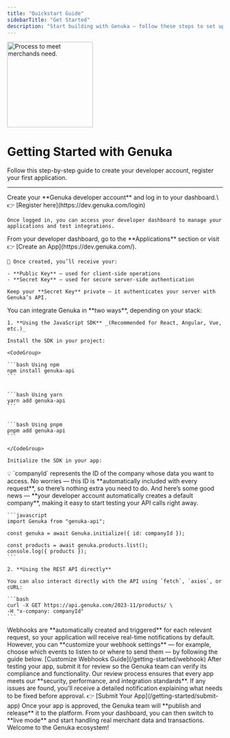 ```yaml
---
title: "Quickstart Guide"
sidebarTitle: "Get Started"
description: "Start building with Genuka — follow these steps to set up, integrate, and test your first API call."
---
```


<img
  src="/images/dev-genuka.png"
  alt="Process to meet merchands need."
  height="200"
/>
# Getting Started with Genuka

Follow this step-by-step guide to create your developer account, register your first application.

---

<Steps>
  <Step title="Create Your Developer Account">
    Create your **Genuka developer account** and log in to your dashboard.\
    👉 [Register here](https://dev.genuka.com/login)

    Once logged in, you can access your developer dashboard to manage your applications and test integrations.

  </Step>
  <Step title="Create Your Application">
    From your developer dashboard, go to the **Applications** section or visit 👉 [Create an App](https://dev.genuka.com/).

    🎉 Once created, you’ll receive your:

    - **Public Key** — used for client-side operations
    - **Secret Key** — used for secure server-side authentication

    Keep your **Secret Key** private — it authenticates your server with Genuka’s API.

  </Step>
  <Step title="Choose Your Integration Method">
    You can integrate Genuka in **two ways**, depending on your stack:

    1. **Using the JavaScript SDK** _(Recommended for React, Angular, Vue, etc.)_

    Install the SDK in your project:

    <CodeGroup>

    ```bash Using npm
    npm install genuka-api
    ```


    ```bash Using yarn
    yarn add genuka-api
    ```


    ```bash Using pnpm
    pnpm add genuka-api
    ```

    </CodeGroup>

    Initialize the SDK in your app:

<Note>
  💡 `companyId` represents the ID of the company whose data you want to access.
  No worries — this ID is **automatically included with every request**, so
  there’s nothing extra you need to do. And here’s some good news — **your
  developer account automatically creates a default company**, making it easy to
  start testing your API calls right away.
</Note>

    ```javascript
    import Genuka from "genuka-api";

    const genuka = await Genuka.initialize({ id: companyId });

    const products = await genuka.products.list();
    console.log({ products });
    ```

    2. **Using the REST API directly**

    You can also interact directly with the API using `fetch`, `axios`, or cURL:

    ```bash
    curl -X GET https://api.genuka.com/2023-11/products/ \
    -H "x-company: companyId"
    ```

  </Step>
  <Step title="Set Up Webhooks">
    Webhooks are **automatically created and triggered** for each relevant request, so your application will receive real-time notifications by default.  
    However, you can **customize your webhook settings** — for example, choose which events to listen to or where to send them — by following the guide below.  
    [Customize Webhooks Guide](/getting-started/webhook)
  </Step>

<Step title="Submit for Review 🧩">
  After testing your app, submit it for review so the Genuka team can verify its compliance and functionality.  
  Our review process ensures that every app meets our **security, performance, and integration standards**.  
  If any issues are found, you'll receive a detailed notification explaining what needs to be fixed before approval.  
  👉 [Submit Your App](/getting-started/submit-app)
</Step>

<Step title="Go Live 🚀">
  Once your app is approved, the Genuka team will **publish and release** it to the platform.  
  From your dashboard, you can then switch to **live mode** and start handling real merchant data and transactions.  
  Welcome to the Genuka ecosystem!
</Step>

</Steps>